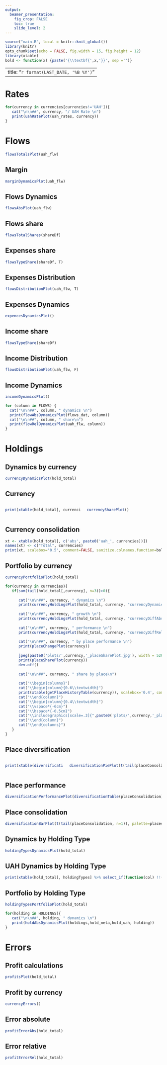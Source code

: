 ```yaml
---
output:
  beamer_presentation:
    fig_crop: FALSE
    toc: true
    slide_level: 2
---
```


```r
source("main.R", local = knitr::knit_global())
library(knitr)
opts_chunk$set(echo = FALSE, fig.width = 15, fig.height = 12)
library(xtable)
bold <- function(x) {paste('{\\textbf{',x,'}}', sep ='')}
```

---
title: "`r format(LAST_DATE, '%B %Y')`"
---

# Rates

```r
for(currency in currencies[currencies!='UAH']){
   cat("\n\n##", currency, "/ UAH Rate \n")
   print(uahRatePlot(uah_rates, currency))
}
```

# Flows
```r
flowsTotalsPlot(uah_flw)
```

## Margin
```r
marginDynamicsPlot(uah_flw)
```

## Flows Dynamics
```r
flowsAbsPlot(uah_flw)
```

## Flows share

```r
flowsTotalShares(shareDf)
```

## Expenses share

```r
flowsTypeShare(shareDf, T)
```

## Expenses Distribution
```r
flowsDistributionPlot(uah_flw, T)
```

## Expenses Dynamics

```r
expencesDynamicsPlot()
```

## Income share

```r
flowsTypeShare(shareDf)
```

## Income Distribution
```r
flowsDistributionPlot(uah_flw, F)
```

## Income Dynamics

```r
incomeDynamicsPlot()
```

```r
for (column in FLOWS) {
  cat("\n\n##", column, " dynamics \n")
  print(flowAbsDynamicsPlot(flows_dat, column))
  cat("\n\n##", column, " share\n")
  print(flowRelDynamicsPlot(uah_flw, column))
}
```

# Holdings

## Dynamics by currency 
```r
currencyDynamicsPlot(hold_total)
```

## Currency
:::::: {.columns}
::: {.column width="60%"}
```r
print(xtable(hold_total[, currencies]), scalebox='0.5', comment=FALSE, sanitize.colnames.function=bold, sanitize.rownames.function=bold)
```
:::

::: {.column width="60%"}
```r
currencySharePlot()
```
:::
::::::

## Currency consolidation

```r
xt <- xtable(hold_total[, c('abs', paste0('uah_', currencies))])
names(xt) <- c("Total", currencies)
print(xt, scalebox='0.5', comment=FALSE, sanitize.colnames.function=bold, sanitize.rownames.function=bold)
```

## Portfolio by currency 
```r
currencyPortfolioPlot(hold_total)
```

```r
for(currency in currencies){
   if(sum(tail(hold_total[,currency], n=3))>0){
      
      cat("\n\n##", currency, " dynamics \n")
      print(currencyHoldingsPlot(hold_total, currency, "currencyDynamics"))
      
      cat("\n\n##", currency, " growth \n")
      print(currencyHoldingsPlot(hold_total, currency, "currencyDiffAbs"))
      
      cat("\n\n##", currency, " performance \n")
      print(currencyHoldingsPlot(hold_total, currency, "currencyDiffRel"))
      
      cat("\n\n##", currency, " by place performance \n")
      print(placeChangePlot(currency))
      
      jpeg(paste0('plots/',currency,'_placeSharePlot.jpg'), width = 520, height = 548)
      print(placeSharePlot(currency))
      dev.off()
      
      cat("\n\n##", currency, " share by place\n")
      
      cat("\\begin{columns}")
      cat("\\begin{column}{0.6\\textwidth}")
      print(xtable(getPlaceHistoryTable(currency)), scalebox='0.4', comment=FALSE, sanitize.colnames.function=bold, sanitize.rownames.function=bold)
      cat("\\end{column}")
      cat("\\begin{column}{0.4\\textwidth}")
      cat("\\vspace*{-6cm}")
      cat("\\hspace*{-0.5cm}")
      cat("\\includegraphics[scale=.3]{",paste0('plots/',currency,'_placeSharePlot.jpg'),"}",sep = "")
      cat("\\end{column}")
      cat("\\end{columns}")
   }
}
```

## Place diversification

:::::: {.columns}
::: {.column width="50%"}
```r
print(xtable(diversificationTable(placeConsolidation, pretty=T)), scalebox='0.5', comment=FALSE, sanitize.colnames.function=bold, sanitize.rownames.function=bold)
```
:::
::: {.column width="80%"}
```r
diversificationPiePlot(t(tail(placeConsolidation, n=1)), palette=placesScale)
```
:::
::::::

## Place performance
```r
diversificationPerformancePlot(diversificationTable(placeConsolidation))
```

## Place consolidation
```r
diversificationBarPlot(t(tail(placeConsolidation, n=1)), palette=placesScale)
```

## Dynamics by Holding Type 
```r
holdingTypesDynamicsPlot(hold_total)
```

## UAH Dynamics by Holding Type
```r
print(xtable(hold_total[, holdingTypes] %>% select_if(function(col) !!(sum(tail(col, n=6))) )), scalebox='0.4', comment=FALSE, sanitize.colnames.function=bold, sanitize.rownames.function=bold)
```

## Portfolio by Holding Type 
```r
holdingTypesPortfolioPlot(hold_total)
```

```r
for(holding in HOLDINGS){
   cat("\n\n##", holding, " dynamics \n")
   print(holdAbsDynamicsPlot(holdings,hold_meta,hold_uah, holding))
}
```

# Errors

## Profit calculations
```r
profitsPlot(hold_total)
```

## Profit by currency
```r
currencyErrors()
```

## Error absolute
```r
profitErrorAbs(hold_total)
```

## Error relative
```r
profitErrorRel(hold_total)
```

